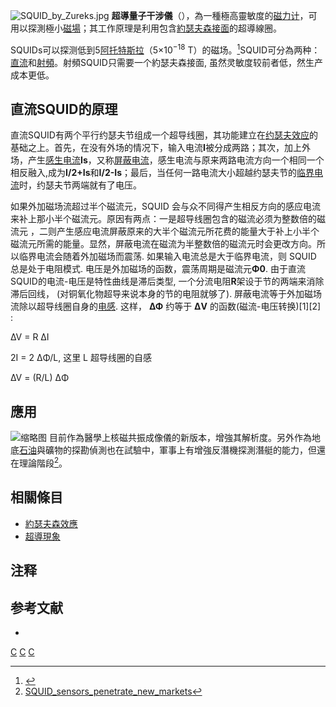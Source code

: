 {{expand|time=2011-12-13T05:24:45+00:00}}
[[File:SQUID_by_Zureks.jpg|thumb]]
'''超導量子干涉儀'''（{{lang-en|'''S'''uperconducting '''QU'''antum '''I'''nterference '''D'''evice}}），為一種極高靈敏度的[[磁力计|磁力计]]，可用以探測極小[[磁場|磁場]]；其工作原理是利用包含[[約瑟夫森接面|約瑟夫森接面]]的超導線圈。

SQUIDs可以探测低到5[[阿托|阿托]][[特斯拉|特斯拉]]（5×10<sup>−18</sup> T）的磁场。<ref name=Ran04>{{cite book |url=http://einstein.stanford.edu/content/education/GP-B_T-Guide4-2008.pdf |last=Ran |first=Shannon K’doah |title=Gravity Probe B: Exploring Einstein's Universe with Gyroscopes |format=PDF |page=26 |year=2004 |publisher=[[NASA|NASA]] |access-date=2016-01-03 |archive-url=https://web.archive.org/web/20160303172504/http://einstein.stanford.edu/content/education/GP-B_T-Guide4-2008.pdf |archive-date=2016-03-03 |dead-url=yes }}</ref>SQUID可分為两种：[[直流|直流]]和[[射頻|射頻]]。射頻SQUID只需要一个約瑟夫森接面, 虽然灵敏度较前者低，然生产成本更低。

==直流SQUID的原理==
直流SQUID有两个平行约瑟夫节组成一个超导线圈，其功能建立在[[约瑟夫效应|约瑟夫效应]]的基础之上。首先，在没有外场的情况下，输入电流'''I'''被分成两路；其次，加上外场，产生[[感生电流|感生电流]]'''Is'''，又称[[屏蔽电流|屏蔽电流]]，感生电流与原来两路电流方向一个相同一个相反融入,成为'''I/2+Is'''和'''I/2-Is'''；最后，当任何一路电流大小超越约瑟夫节的[[临界电流|临界电流]]时，约瑟夫节两端就有了电压。

如果外加磁场流超过半个磁流元，SQUID 会与众不同得产生相反方向的感应电流来补上那小半个磁流元。原因有两点：一是超导线圈包含的磁流必须为整数倍的磁流元 ，二则产生感应电流屏蔽原来的大半个磁流元所花费的能量大于补上小半个磁流元所需的能量。显然，屏蔽电流在磁流为半整数倍的磁流元时会更改方向。所以临界电流会随着外加磁场而震荡. 如果输入电流总是大于临界电流，则 SQUID 总是处于电阻模式. 电压是外加磁场的函数，震荡周期是磁流元'''Φ0'''. 由于直流SQUID的电流-电压是特性曲线是滞后类型, 一个分流电阻'''R'''架设于节的两端来消除滞后回线， (对铜氧化物超导来说本身的节的电阻就够了). 屏蔽电流等于外加磁场流除以超导线圈自身的[[电感|电感]]. 这样， '''ΔΦ''' 约等于  '''ΔV''' 的函数(磁流-电压转换)[1][2] :
 
∆V = R ∆I

2I = 2 ∆Φ/L, 这里 L 超导线圈的自感
 
∆V = (R/L) ∆Φ

==應用==
[[File:Meg21.jpg|缩略图]]
目前作為醫學上核磁共振成像儀的新版本，增強其解析度。另外作為地底[[石油|石油]]與礦物的探勘偵測也在試驗中，軍事上有增強反潛機探測潛艇的能力，但還在理論階段<ref>[https://www.researchgate.net/publication/293008447_SQUID_sensors_penetrate_new_markets SQUID_sensors_penetrate_new_markets]</ref>。

==相關條目==
* [[約瑟夫森接面|約瑟夫森效應]]
* [[超導現象|超導現象]]

== 注释 ==
{{Reflist|2}}

== 参考文献 ==

*{{cite book
|ref=harv
|volume=2
|title=The SQUID Handbook: Applications of SQUIDs and SQUID Systems
|editor1-first=John |editor1-last=Clarke
|editor2-first=Alex I. |editor2-last=Braginski
|isbn=978-3-527-40408-7
|publisher=Wiley-VCH
|year=2006 }}


[[Category:量子力學|C]]
[[Category:電磁學|C]]
[[Category:度量儀器|C]]